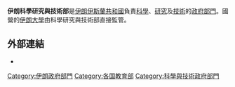 {{Infobox Government agency
|agency_name     = 科學研究與技術部
|nativename      =
|nativename_a    =
|nativename_r    =
|logo            =
|logo_width      =
|logo_caption    =
|seal            =
|seal_width      =
|seal_caption    =
|formed          =
|picture         = Shahrak-e Gharb 20080724451.jpg
|picture_width   = 180px
|picture_caption = 科學研究與技術部辦公大樓
|preceding1      =
|preceding2      =
|dissolved       =
|superseding     =
|jurisdiction    = [[伊朗伊斯蘭共和國|伊朗伊斯蘭共和國]]
|headquarters    = 
|employees       =
|budget          =
|minister1_name  =
|minister1_pfo   =
|minister2_name  =
|minister2_pfo   =
|chief1_name     =
|chief1_position = 
|chief2_name     =
|chief2_position =
|parent_agency   =
|child1_agency   =
|child2_agency   =
|website         =
|footnotes       =
}}
{{伊朗政治}}

'''伊朗科學研究與技術部'''是[[伊朗伊斯蘭共和國|伊朗伊斯蘭共和國]]負責[[科學|科學]]、[[研究|研究]]及[[技術|技術]]的[[部|政府部門]]。國營的[[伊朗大學列表|伊朗大學]]由科學研究與技術部直接監管。

== 外部連結 ==
* {{official|http://www.msrt.gov.ir/}}

{{伊朗政府部門}}
{{Iran-stub}}
{{coord|35|45|42.30|N|51|22|24.03|E|display=title}}
[[Category:伊朗政府部門|Category:伊朗政府部門]]
[[Category:各国教育部|Category:各国教育部]]
[[Category:科學與技術政府部門|Category:科學與技術政府部門]]